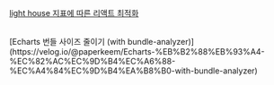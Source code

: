[light house 지표에 따른 리액트 최적화](https://velog.io/@paperkeem/light-house-%EC%A7%80%ED%91%9C%EC%97%90-%EB%94%B0%EB%A5%B8-%EB%A6%AC%EC%95%A1%ED%8A%B8-%EC%B5%9C%EC%A0%81%ED%99%94)

<br />
[Echarts 번들 사이즈 줄이기 (with bundle-analyzer)](https://velog.io/@paperkeem/Echarts-%EB%B2%88%EB%93%A4-%EC%82%AC%EC%9D%B4%EC%A6%88-%EC%A4%84%EC%9D%B4%EA%B8%B0-with-bundle-analyzer)
